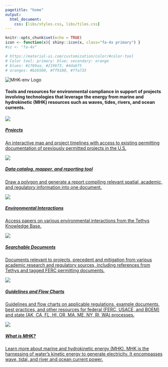 ```yaml
---
pagetitle: "home"
output:
  html_document:
    css: [libs/styles.css, libs/tiles.css]
---
```


```r
knitr::opts_chunk$set(echo = TRUE)
icon <- function(x){ shiny::icon(x, class="fa-4x primary") }
#sz <- "fa-4x"

# https://material-ui.com/customization/color/#color-tool
# Color tool: primary: blue; secondary: orange
# blues: #1769aa, #2196f3, #4dabf5
# oranges: #b26500, #ff9100, #ffa733
```

<!--
#### Marine hydrokinetic (MHK) environmental compliance

Tools and resources for environmental compliance in support of projects for wave and tidal [i.e. marine hydrokinetic (MHK)] energy.
-->

<div id="marine-hydrokinetic-mhk-environmental-compliance" class="section level4">
    
<div class="title-block">
  
  <img class="logo" src="images\logo.png" alt="MHK-env Logo">
  <h4 style="display:inline-block; text-aling:center;">
  Tools and resources for environmental compliance in support of projects 
  involving technologies that leverage the energy from marine and hydrokinetic
  (MHK) resources such as waves, tides, rivers, and ocean currents.
  </h4>

</div>

<div style="clear:both;"></div>

<div class="tiles">
  
  <div class="project-tile">
  <a href="projects.html">
  <img src="images\icons\projects.png">
  <h5>
  Projects
  </h5>
  <p>
  An interactive map and project timelines with access to existing 
  permitting documentation of previously permitted projects in the U.S.
  </p>
  </a>
  </div>

  <div class="tool-tile">
  <a href="tool.html">
  <img src="images\icons\catalog.png" />
  <h5>
  Data catalog, mapper, and reporting tool
  </h5>
  <p>
  Draw a polygon and generate a report compiling relevant spatial, 
  academic, and regulatory information into one document.
  </p>
  </a>
  </div>
  
  <div class="mgmt-tile">
  <a href="env.html">
  <img src="images\icons\env.png" />
  <h5>
  Environmental Interactions
  </h5>
  <p>
  Access papers on various environmental interactions from the Tethys Knowledge Base.
  </p>
  </a>
  </div>
  
  <div class="docs-tile">
  <a href="tool.html">
  <!-- <img src="images\icons\searchable.png" /> -->
  <img src="images\icons\guidelines.png" />
  <h5>
  Searchable Documents
  </h5>
  <p>
  Documents relevant to projects, precedent and mitigation from various
  academic research and regulatory sources, including references from
  Tethys and tagged FERC permitting documents.
  </p>
  </a>
  </div>
  
  <div class="regs-tile">
  <a href="regs.html">
  <!-- <img src="images\icons\guidelines.png" /> -->
  <img src="images\icons\searchable.png" />
  <h5>
  Guidelines and Flow Charts
  </h5>
  <p>
  Guidelines and flow charts on applicable regulations, example documents,
  best practices, and other resources for federal (FERC, USACE, and BOEM)
  and state (AK, CA, FL, HI, OR, MA, ME, NY, RI, WA) processes.
  </p>
  </a>
  </div>
  
  <div class="about-tile">
  <a href="https://openei.org/wiki/PRIMRE/MRE_Basics" target="_blank">
  <img src="images\icons\question.png" />
  <h5>
  What is MHK?
  </h5>
  <p>
  Learn more about marine and hydrokinetic energy (MHK). 
  MHK is the harnessing of water's kinetic energy to generate electricity. 
  It encompasses wave, tidal, and river and ocean current power.
  </p>
  </a>
  </div>
  
</div>

<!--
TODO: think of scrolling sections with imagery and For more...

- https://www.integral-corp.com/

For more, see:

- [What is MHK? (OpenEI)](https://openei.org/wiki/MHK-env)
-->
